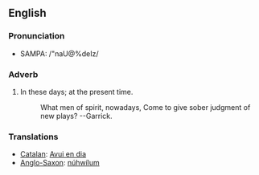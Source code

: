 ==English==
===Pronunciation===
*SAMPA: /"naU@%deIz/
===Adverb===

#In these days; at the present time.
#:What men of spirit, nowadays, Come to give sober judgment of new plays? --Garrick.

===Translations===
*[[Catalan]]: [[Avui en dia]]
*[[Anglo-Saxon]]: [[núhwílum]]